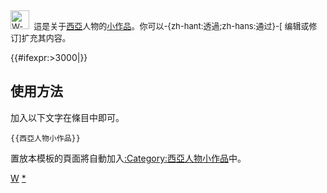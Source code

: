 <div class="notice metadata" id="stub" style="font-size: small;">[[File:W-asia.png|30px]]&nbsp;&nbsp;這是关于[[西亞]]人物的[[Wikipedia:小作品|小作品]]。你可以-{zh-hant:透過;zh-hans:通过}-<span class="plainlinks">[{{fullurl:{{FULLPAGENAME}}|action=edit}} 编辑或修订]</span>扩充其内容。</div><includeonly>[[Category:西亞人物小作品|{{PAGENAME}}]]{{#ifexpr:{{PAGESIZE:{{FULLPAGENAME}}|R}}>3000|[[Category:字数已超过3000字节的小作品|{{PAGENAME}}]]}}</includeonly><noinclude>
==使用方法==
加入以下文字在條目中即可。
<pre>{{西亞人物小作品}}</pre>

置放本模板的頁面將自動加入[[:Category:西亞人物小作品]]中。
[[Category:亞洲人物小作品模板|W]]
[[Category:西亞人物小作品|*]]
</noinclude>
